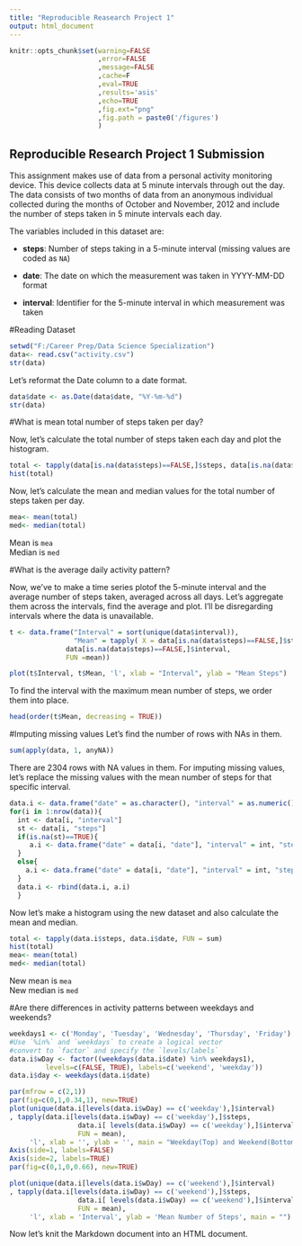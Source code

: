 ---
title: "Reproducible Reasearch Project 1"
output: html_document
---

```{r setup, include=FALSE}
knitr::opts_chunk$set(warning=FALSE
                      ,error=FALSE
                      ,message=FALSE
                      ,cache=F
                      ,eval=TRUE
                      ,results='asis'
                      ,echo=TRUE
                      ,fig.ext="png"
                      ,fig.path = paste0('/figures')
                      ) 
```

## Reproducible Research Project 1 Submission
This assignment makes use of data from a personal activity monitoring device. This device collects data at 5 minute intervals through out the day. The data consists of two months of data from an anonymous individual collected during the months of October and November, 2012 and include the number of steps taken in 5 minute intervals each day.

The variables included in this dataset are:

* **steps**: Number of steps taking in a 5-minute interval (missing
    values are coded as `NA`)

* **date**: The date on which the measurement was taken in YYYY-MM-DD
    format

* **interval**: Identifier for the 5-minute interval in which
    measurement was taken
      

#Reading Dataset
```{r}
setwd("F:/Career Prep/Data Science Specialization")
data<- read.csv("activity.csv") 
str(data)

```


Let's reformat the Date column to a date format.
```{r}
data$date <- as.Date(data$date, "%Y-%m-%d")
str(data)
```

#What is mean total number of steps taken per day?

Now, let's calculate the total number of steps taken each day and plot the histogram.
```{r}
total <- tapply(data[is.na(data$steps)==FALSE,]$steps, data[is.na(data$steps)==FALSE,]$date, FUN = sum)
hist(total)

```

Now, let's calculate the mean and median values for the total number of steps taken per day.
```{r}
mea<- mean(total)
med<- median(total)
```
Mean is `mea`  
Median is `med` 

#What is the average daily activity pattern?

Now, we've to make a time series plotof the 5-minute interval and the average number of steps taken, averaged across all days. Let's aggregate them across the intervals, find the average and plot. I'll be disregarding intervals where the data is unavailable.


```{r}
t <- data.frame("Interval" = sort(unique(data$interval)),
                "Mean" = tapply( X = data[is.na(data$steps)==FALSE,]$steps,
              data[is.na(data$steps)==FALSE,]$interval,
              FUN =mean))

plot(t$Interval, t$Mean, 'l', xlab = "Interval", ylab = "Mean Steps")
```

To find the interval with the maximum mean number of steps, we order them into place.
```{r}
head(order(t$Mean, decreasing = TRUE))


```


#Imputing missing values
Let's find the number of rows with NAs in them.

```{r}
sum(apply(data, 1, anyNA))

```
There are 2304 rows with NA values in them.
For imputing missing values, let's replace the missing values with the mean number of steps for that specific interval.

```{r}
data.i <- data.frame("date" = as.character(), "interval" = as.numeric(), "steps" = as.numeric())
for(i in 1:nrow(data)){
  int <- data[i, "interval"]
  st <- data[i, "steps"]
  if(is.na(st)==TRUE){
     a.i <- data.frame("date" = data[i, "date"], "interval" = int, "steps" = t[t$Interval==int,]$Mean) 
  }
  else{
    a.i <- data.frame("date" = data[i, "date"], "interval" = int, "steps" = st) 
  }
  data.i <- rbind(data.i, a.i)
  }

```


Now let's make a histogram using the new dataset and also calculate the mean and median.

```{r}
total <- tapply(data.i$steps, data.i$date, FUN = sum)
hist(total)
mea<- mean(total)
med<- median(total)
```
New mean is `mea`  
New median is `med`


#Are there differences in activity patterns between weekdays and weekends?
```{r}
weekdays1 <- c('Monday', 'Tuesday', 'Wednesday', 'Thursday', 'Friday')
#Use `%in%` and `weekdays` to create a logical vector
#convert to `factor` and specify the `levels/labels`
data.i$wDay <- factor((weekdays(data.i$date) %in% weekdays1), 
         levels=c(FALSE, TRUE), labels=c('weekend', 'weekday'))
data.i$day <- weekdays(data.i$date)

par(mfrow = c(2,1))
par(fig=c(0,1,0.34,1), new=TRUE)
plot(unique(data.i[levels(data.i$wDay) == c('weekday'),]$interval)
, tapply(data.i[levels(data.i$wDay) == c('weekday'),]$steps,
                 data.i[ levels(data.i$wDay) == c('weekday'),]$interval,
                 FUN = mean),
     'l', xlab = '', ylab = '', main = "Weekday(Top) and Weekend(Bottom) Mean Steps Per Interval", axes = FALSE)
Axis(side=1, labels=FALSE)
Axis(side=2, labels=TRUE)
par(fig=c(0,1,0,0.66), new=TRUE)

plot(unique(data.i[levels(data.i$wDay) == c('weekend'),]$interval)
, tapply(data.i[levels(data.i$wDay) == c('weekend'),]$steps,
                 data.i[ levels(data.i$wDay) == c('weekend'),]$interval,
                 FUN = mean),
     'l', xlab = 'Interval', ylab = 'Mean Number of Steps', main = "")
```





Now let's knit the Markdown document into an HTML document.
